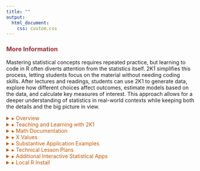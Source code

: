 ```yaml
---
title: ""
output:
  html_document:
    css: custom.css
---
```


<div id = "MI">
<h3 style="color:#9A2B35;">More Information</h4>

<p> Mastering statistical concepts requires repeated practice, but learning to code in R often diverts attention from the statistics itself. 2K1 simplifies this process, letting students focus on the material without needing coding skills. After lectures and readings, students can use 2K1 to generate data, explore how different choices affect outcomes, estimate models based on the data, and calculate key measures of interest. This approach allows for a deeper understanding of statistics in real-world contexts while keeping both the details and the big picture in view. </p>

<details><summary style="color: #BF5803">&#9656; Overview</summary>
<div>
<p style = "color:#474444;">Learning while doing -- controlling inputs and watching how outputs change -- tends to be more helpful than static textbooks.  However, programming lessons can interrupt learning (for the same reason as you probably don't take swimming lessons during calculus class, even if you need to learn both skills). We also provide extensive and automated in-context assistance if, when, and where you need it (simply click on the little tooltips marked <b>i</b> whenever needed).</p>

<p style = "color:#474444;"> Please see our paper “<a target="_blank" href="https://garyking.org/2k1">Statistical Intuition Without Coding (or Teachers)</a>”. The ideas here parallel some of the core, model-based content of <a target="_blank" href="https://projects.iq.harvard.edu/gov2001/">Gov 2001</a>, a key course in the Harvard Government Department's social science methods sequence (taught for many years by <a target="_blank" href="http://garyking.org">Gary King</a>). All the lectures, videos, and many other teaching materials are available for other instructors and students to use in their courses as well from the course website, <a target="_blank" href="https://projects.iq.harvard.edu/gov2001/">j.mp/G2001</a>, many parts of which are linked to in the tooltips in the app. (Thanks to generations of Gov2001 students and teaching fellows for helping us improve the ideas reflected here.) <a target="_blank" href="https://youtu.be/qs2uCuDL2OQ?t=2416">This lecture video</a> gives an overview of the course.</p>

<p style = "color:#474444;">To learn more about 2K1-in-Silico, to send comments or suggestions, or to contribute to this open source package, see the <a target="_blank"  href = "https://iqss-research.github.io/2k1-in-silico/">app's website</a> and <a target="_blank" href="https://github.com/iqss-research/2k1-in-silico">GitHub repository</a>.</p>
</div>
</details>

<details><summary style="color: #BF5803">&#9656; Teaching and Learning with 2K1</summary>
<div>
<a target="_blank" href="https://garyking.org/2k1">
<img src="../../../text/figs/2.png" width="50%">
</a>
</div>
</details>

<details><summary style="color: #BF5803">&#9656; Math Documentation</summary>
<div>
<p style = "color:#474444;">To learn more about the math behind 2K1-in-Silico, see the <a target="_blank"  href = "https://docs.google.com/document/d/1tpIl1o8iZB6jQKyyOAEGQLIfs-wRY2lYGte7qJ9ylYE">math documentation</a>.</p>
</div>
</details>

<details><summary style="color: #BF5803">&#9656; X Values</summary>
<div>
<p style = "color:#474444;">To learn more about our covariates, see the <a target="_blank"  href = "https://docs.google.com/spreadsheets/d/1iLBqVaGuLxXyPF4LfuggeGfTZC2roSSaF-cnqSD7TEU">X Values documentation</a>.</p>
</div>
</details>

<details><summary style="color: #BF5803">&#9656; Substantive Application Examples</summary>
<div>
<p style = "color:#474444;">To see substantive applications for various DGP models, see  <a target="_blank"  href = "https://docs.google.com/document/d/1DcXcm2Zznjo5CfWvXahvW5ZvhARvvG3E6yPU4IcQUmU">our list of examples</a>.</p>
</div>
</details>

<details><summary style="color: #BF5803">&#9656; Technical Lesson Plans</summary>
<div>
<p style = "color:#474444;">If you are an instructor, you may find our <a target="_blank"  href = "https://docs.google.com/document/d/1wC6jN7OG4iyLVpoqZcVFCxeTPxqcipZjiDDWG1v1XQ0">Technical Lesson Plans</a> helpful starting points.</p>
</div>
</details>

<details><summary style="color: #BF5803">&#9656; Additional Interactive Statistical Apps</summary>
<div>
<p style = "color:#474444;">To see a list of additional resources that follow similar principles, see our <a target="_blank"  href = "https://docs.google.com/document/d/1_C8DjKmwCCah1bKjeNeS3ZOdnJNsTAEXK34h6qxeZ2I">list of more apps</a>.</p>
</div>
</details>

<details style="padding-bottom: 50px;"><summary style="color: #BF5803">&#9656; Local R Install</summary>
<div style="padding-left: 20px;">
Install the app locally as an R package:
   <ul style="padding-left: 40px">
      <li><a href = "https://www.r-project.org/">Install R</a> (optionally <a href = "https://www.rstudio.com/products/rstudio/download/">with RStudio</a>) on your computer.</li>
      <li>Open a new R session, with no packages loaded.</li>
      <li>Make sure your R is at version 4.0.0 or later.</li>
      <li>Enter: <code>options(pkgType="binary")</code>.</li>
      <li>Install the <code>devtools</code> library: <code>install.packages("devtools")</code>. </li>
      <li>Install the package locally with <code>devtools::install_github(“iqss-research/2k1-in-silico”, upgrade = T, quiet = T)</code>, downloading dependencies as needed </li>
      <li>Load the package with <code>library("Gov2k1inSilico")</code>. </li>
      <li>Run the app with <code>runGov2k1()</code>.</li>
   </ul>
</div>
</details>

</div>
